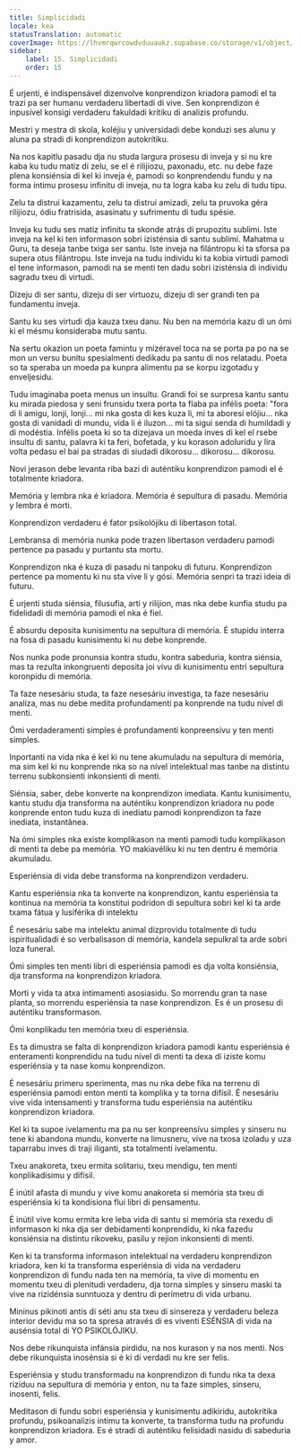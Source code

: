 ```yaml
---
title: Simplicidadi
locale: kea
statusTranslation: automatic
coverImage: https://lhvmrqwrcowdvduuaukz.supabase.co/storage/v1/object/public/strapi-uploads/small_cover-educacion-fundamental.webp-2d51a7828a2b1309555be27f7e2a61a0.webp
sidebar:
    label: 15. Simplicidadi
    order: 15
---
```

É urjenti, é indispensável dizenvolve konprendizon kriadora pamodi el ta trazi pa ser humanu verdaderu libertadi di vive. Sen konprendizon é inpusível konsigi verdaderu fakuldadi krítiku di analizis profundu.

Mestri y mestra di skola, koléjiu y universidadi debe konduzi ses alunu y aluna pa stradi di konprendizon autokrítiku.

Na nos kapitlu pasadu dja nu studa largura prosesu di inveja y si nu kre kaba ku tudu matiz di zelu, se el é rilijiozu, paxonadu, etc. nu debe faze plena konsiénsia di kel ki inveja é, pamodi so konprendendu fundu y na forma íntimu prosesu infinitu di inveja, nu ta logra kaba ku zelu di tudu tipu.

Zelu ta distrui kazamentu, zelu ta distrui amizadi, zelu ta pruvoka géra rilijiozu, ódiu fratrisida, asasinatu y sufrimentu di tudu spésie.

Inveja ku tudu ses matiz infinitu ta skonde atrás di prupozitu sublimi. Iste inveja na kel ki ten informason sobri izisténsia di santu sublimi. Mahatma u Guru, ta deseja tanbe txiga ser santu. Iste inveja na filántropu ki ta sforsa pa supera otus filántropu. Iste inveja na tudu individu ki ta kobia virtudi pamodi el tene informason, pamodi na se menti ten dadu sobri izisténsia di individu sagradu txeu di virtudi.

Dizeju di ser santu, dizeju di ser virtuozu, dizeju di ser grandi ten pa fundamentu inveja.

Santu ku ses virtudi dja kauza txeu danu. Nu ben na memória kazu di un ómi ki el mésmu konsideraba mutu santu.

Na sertu okazion un poeta famintu y mizéravel toca na se porta pa po na se mon un versu bunitu spesialmenti dedikadu pa santu di nos relatadu. Poeta so ta speraba un moeda pa kunpra alimentu pa se korpu izgotadu y enveljesidu.

Tudu imaginaba poeta menus un insultu. Grandi foi se surpresa kantu santu ku mirada piedosa y seni frunsidu txera porta ta flaba pa infélis poeta: "fora di li amigu, lonji, lonji... mi nka gosta di kes kuza li, mi ta aboresi elójiu... nka gosta di vanidadi di mundu, vida li é iluzon... mi ta sigui senda di humildadi y di modéstia. Infélis poeta ki so ta dizejava un moeda inves di kel el rsebe insultu di santu, palavra ki ta feri, bofetada, y ku korason adoluridu y lira volta pedasu el bai pa stradas di siudadi dikorosu... dikorosu... dikorosu.

Novi jerason debe levanta riba bazi di auténtiku konprendizon pamodi el é totalmente kriadora.

Memória y lembra nka é kriadora. Memória é sepultura di pasadu. Memória y lembra é morti.

Konprendizon verdaderu é fator psikolójiku di libertason total.

Lembransa di memória nunka pode trazen libertason verdaderu pamodi pertence pa pasadu y purtantu sta mortu.

Konprendizon nka é kuza di pasadu ni tanpoku di futuru. Konprendizon pertence pa momentu ki nu sta vive li y gósi. Memória senpri ta trazi ideia di futuru.

É urjenti studa siénsia, filusufia, arti y rilijion, mas nka debe kunfia studu pa fidelidadi di memória pamodi el nka é fiel.

É absurdu deposita kunisimentu na sepultura di memória. É stupidu interra na fosa di pasadu kunisimentu ki nu debe konprende.

Nos nunka pode pronunsia kontra studu, kontra sabeduria, kontra siénsia, mas ta rezulta inkongruenti deposita joi vívu di kunisimentu entri sepultura koronpidu di memória.

Ta faze nesesáriu studa, ta faze nesesáriu investiga, ta faze nesesáriu analiza, mas nu debe medita profundamenti pa konprende na tudu nível di menti.

Ómi verdaderamenti simples é profundamenti konpreensívu y ten menti simples.

Inportanti na vida nka é kel ki nu tene akumuladu na sepultura di memória, ma sim kel ki nu konprende nka so na nível intelektual mas tanbe na distintu terrenu subkonsienti inkonsienti di menti.

Siénsia, saber, debe konverte na konprendizon imediata. Kantu kunisimentu, kantu studu dja transforma na auténtiku konprendizon kriadora nu pode konprende enton tudu kuza di inediatu pamodi konprendizon ta faze inediata, instantânea.

Na ómi simples nka existe komplikason na menti pamodi tudu komplikason di menti ta debe pa memória. YO makiavéliku ki nu ten dentru é memória akumuladu.

Esperiénsia di vida debe transforma na konprendizon verdaderu.

Kantu esperiénsia nka ta konverte na konprendizon, kantu esperiénsia ta kontinua na memória ta konstitui podridon di sepultura sobri kel ki ta arde txama fátua y lusiférika di intelektu

É nesesáriu sabe ma intelektu animal dizprovidu totalmente di tudu ispiritualidadi é so verbalisason di memória, kandela sepulkral ta arde sobri loza funeral.

Ómi simples ten menti libri di esperiénsia pamodi es dja volta konsiénsia, dja transforma na konprendizon kriadora.

Morti y vida ta atxa íntimamenti asosiasidu. So morrendu gran ta nase planta, so morrendu esperiénsia ta nase konprendizon. Es é un prosesu di auténtiku transformason.

Ómi konplikadu ten memória txeu di esperiénsia.

Es ta dimustra se falta di konprendizon kriadora pamodi kantu esperiénsia é enteramenti konprendidu na tudu nível di menti ta dexa di iziste komu esperiénsia y ta nase komu konprendizon.

É nesesáriu primeru sperimenta, mas nu nka debe fika na terrenu di esperiénsia pamodi enton menti ta komplika y ta torna difísil. É nesesáriu vive vida intensamenti y transforma tudu esperiénsia na auténtiku konprendizon kriadora.

Kel ki ta supoe ivelamentu ma pa nu ser konpreensívu simples y sinseru nu tene ki abandona mundu, konverte na limusneru, vive na txosa izoladu y uza taparrabu inves di traji iliganti, sta totalmenti ivelamentu.

Txeu anakoreta, txeu ermita solitariu, txeu mendigu, ten menti konplikadísimu y difísil.

É inútil afasta di mundu y vive komu anakoreta si memória sta txeu di esperiénsia ki ta kondisiona flui libri di pensamentu.

É inútil vive komu ermita kre leba vida di santu si memória sta rexedu di informason ki nka dja ser debidamenti konprendidu, ki nka fazedu konsiénsia na distintu rikoveku, pasilu y rejion inkonsienti di menti.

Ken ki ta transforma informason intelektual na verdaderu konprendizon kriadora, ken ki ta transforma esperiénsia di vida na verdaderu konprendizon di fundu nada ten na memória, ta vive di momentu en momentu txeu di plenitudi verdaderu, dja torna simples y sinseru maski ta vive na rizidénsia sunntuoza y dentru di perímetru di vida urbanu.

Mininus pikinoti antis di séti anu sta txeu di sinsereza y verdaderu beleza interior devidu ma so ta spresa através di es viventi ESÉNSIA di vida na ausénsia total di YO PSIKOLÓJIKU.

Nos debe rikunquista infánsia pirdidu, na nos kurason y na nos menti. Nos debe rikunquista inosénsia si é ki di verdadi nu kre ser felis.

Esperiénsia y studu transformadu na konprendizon di fundu nka ta dexa rizíduu na sepultura di memória y enton, nu ta faze simples, sinseru, inosenti, felis.

Meditason di fundu sobri esperiénsia y kunisimentu adikiridu, autokrítika profundu, psikoanalizis íntimu ta konverte, ta transforma tudu na profundu konprendizon kriadora. Es é stradi di auténtiku felisidadi nasidu di sabeduria y amor.

